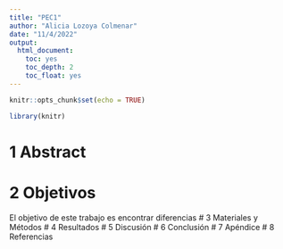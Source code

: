 ---
title: "PEC1"
author: "Alicia Lozoya Colmenar"
date: "11/4/2022"
output:
  html_document:
    toc: yes
    toc_depth: 2
    toc_float: yes
---

```{r setup, include=FALSE}
knitr::opts_chunk$set(echo = TRUE)
```

```{r libraries, include=FALSE}
library(knitr)

```

# 1 Abstract

# 2 Objetivos
El objetivo de este trabajo es encontrar diferencias 
# 3 Materiales y Métodos
# 4 Resultados
# 5 Discusión
# 6 Conclusión
# 7 Apéndice
# 8 Referencias



